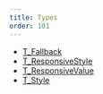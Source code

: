```yaml
---
title: Types
order: 101
---
```


- [T_Fallback](/styling/api/types/T_Fallback)
- [T_ResponsiveStyle](/styling/api/types/T_ResponsiveStyle)
- [T_ResponsiveValue](/styling/api/types/T_ResponsiveValue)
- [T_Style](/styling/api/types/T_Style)
